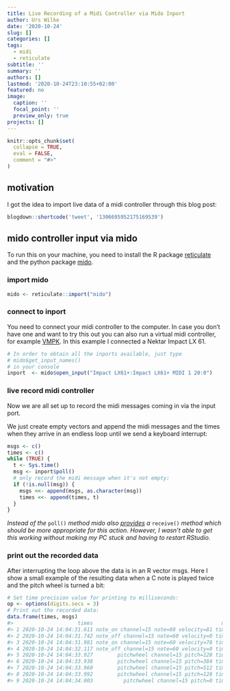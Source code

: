```yaml
---
title: Live Recording of a Midi Controller via Mido Inport
author: Urs Wilke
date: '2020-10-24'
slug: []
categories: []
tags:
  - midi
  - reticulate
subtitle: ''
summary: ''
authors: []
lastmod: '2020-10-24T23:10:55+02:00'
featured: no
image:
  caption: ''
  focal_point: ''
  preview_only: true
projects: []
---
```


```r
knitr::opts_chunk$set(
  collapse = TRUE,
  eval = FALSE,
  comment = "#>"
)
```

## motivation

I got the idea to import live data of a midi controller through this blog post:

```r
blogdown::shortcode('tweet', '1306695952175169539')
```

## mido controller input via mido


To run this on your machine, you need to install the R package [reticulate](https://rstudio.github.io/reticulate/#installation) and the python package [mido](https://mido.readthedocs.io/en/latest/installing.html).


### import mido

```r
mido <- reticulate::import("mido")
```

### connect to inport

You need to connect your midi controller to the computer. In case you don't have one and want to try this out you can also run a virtual midi controller, for example [VMPK](https://sourceforge.net/projects/vmpk/). In this example I connected a Nektar Impact LX 61.

```r
# In order to obtain all the inports available, just type
# mido$get_input_names()
# in your console
inport  <- mido$open_input("Impact LX61+:Impact LX61+ MIDI 1 20:0")
```

### live record midi controller

Now we are all set up to record the midi messages coming in via the input port.

We just create empty vectors and append the midi messages and the times when they arrive in an endless loop until we send a keyboard interrupt:

```r
msgs <- c()
times <- c()
while (TRUE) {
  t <- Sys.time()
  msg <- inport$poll()
  # only record the midi message when it's not empty:
  if (!is.null(msg)) {
    msgs <<- append(msgs, as.character(msg))
    times <<- append(times, t)
  }
}
```

*Instead of the* `poll()` *method mido also [provides](https://mido.readthedocs.io/en/latest/ports.html#input-ports) 
a* `receive()` *method which should be more appropriate for this action. However, I wasn't able to get this working without making my PC stuck and having to restart RStudio.*

### print out the recorded data

After interrupting the loop above the data is in an R vector msgs. Here I show a small example of the resulting data when a C note is played twice and the pitch wheel is turned a bit:

```r
# Set time precision value for printing to milliseconds:
op <- options(digits.secs = 3)
# Print out the recorded data:
data.frame(times, msgs)
#>                     times                                          msgs
#> 1 2020-10-24 14:04:31.611 note_on channel=15 note=60 velocity=81 time=0
#> 2 2020-10-24 14:04:31.742 note_off channel=15 note=60 velocity=0 time=0
#> 3 2020-10-24 14:04:31.981 note_on channel=15 note=60 velocity=78 time=0
#> 4 2020-10-24 14:04:32.117 note_off channel=15 note=60 velocity=0 time=0
#> 5 2020-10-24 14:04:33.927        pitchwheel channel=15 pitch=128 time=0
#> 6 2020-10-24 14:04:33.938        pitchwheel channel=15 pitch=384 time=0
#> 7 2020-10-24 14:04:33.960        pitchwheel channel=15 pitch=512 time=0
#> 8 2020-10-24 14:04:33.992        pitchwheel channel=15 pitch=128 time=0
#> 9 2020-10-24 14:04:34.003          pitchwheel channel=15 pitch=0 time=0

```

